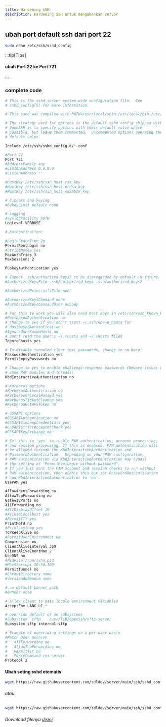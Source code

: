 ```yaml
---
title: Hardening SSH
description: Hardening SSH untuk mengamankan server
---
```


## ubah port default ssh dari port 22

```sh
sudo nano /etc/ssh/sshd_config
```

:::tip[Tips]
#### ubah Port 22 ke Port 721
:::

### complete code

```sh
# This is the sshd server system-wide configuration file.  See
# sshd_config(5) for more information.

# This sshd was compiled with PATH=/usr/local/sbin:/usr/local/bin:/usr/sbin:/usr/bin:/sbin:/bin:/usr/games

# The strategy used for options in the default sshd_config shipped with
# OpenSSH is to specify options with their default value where
# possible, but leave them commented.  Uncommented options override the
# default value.

Include /etc/ssh/sshd_config.d/*.conf

#Port 22
Port 721
#AddressFamily any
#ListenAddress 0.0.0.0
#ListenAddress ::

#HostKey /etc/ssh/ssh_host_rsa_key
#HostKey /etc/ssh/ssh_host_ecdsa_key
#HostKey /etc/ssh/ssh_host_ed25519_key

# Ciphers and keying
#RekeyLimit default none

# Logging
#SyslogFacility AUTH
LogLevel VERBOSE

# Authentication:

#LoginGraceTime 2m
PermitRootLogin no
#StrictModes yes
MaxAuthTries 3
MaxSessions 2

PubkeyAuthentication yes

# Expect .ssh/authorized_keys2 to be disregarded by default in future.
#AuthorizedKeysFile	.ssh/authorized_keys .ssh/authorized_keys2

#AuthorizedPrincipalsFile none

#AuthorizedKeysCommand none
#AuthorizedKeysCommandUser nobody

# For this to work you will also need host keys in /etc/ssh/ssh_known_hosts
#HostbasedAuthentication no
# Change to yes if you don't trust ~/.ssh/known_hosts for
# HostbasedAuthentication
#IgnoreUserKnownHosts no
# Don't read the user's ~/.rhosts and ~/.shosts files
IgnoreRhosts yes

# To disable tunneled clear text passwords, change to no here!
PasswordAuthentication yes
PermitEmptyPasswords no

# Change to yes to enable challenge-response passwords (beware issues with
# some PAM modules and threads)
KbdInteractiveAuthentication no

# Kerberos options
#KerberosAuthentication no
#KerberosOrLocalPasswd yes
#KerberosTicketCleanup yes
#KerberosGetAFSToken no

# GSSAPI options
#GSSAPIAuthentication no
#GSSAPICleanupCredentials yes
#GSSAPIStrictAcceptorCheck yes
#GSSAPIKeyExchange no

# Set this to 'yes' to enable PAM authentication, account processing,
# and session processing. If this is enabled, PAM authentication will
# be allowed through the KbdInteractiveAuthentication and
# PasswordAuthentication.  Depending on your PAM configuration,
# PAM authentication via KbdInteractiveAuthentication may bypass
# the setting of "PermitRootLogin without-password".
# If you just want the PAM account and session checks to run without
# PAM authentication, then enable this but set PasswordAuthentication
# and KbdInteractiveAuthentication to 'no'.
UsePAM yes

AllowAgentForwarding no
AllowTcpForwarding no
GatewayPorts no
X11Forwarding no
#X11DisplayOffset 10
#X11UseLocalhost yes
#PermitTTY yes
PrintMotd no
#PrintLastLog yes
TCPKeepAlive no
#PermitUserEnvironment no
Compression no
ClientAliveInterval 300
ClientAliveCountMax 2
UseDNS no
#PidFile /run/sshd.pid
#MaxStartups 10:30:100
PermitTunnel no
#ChrootDirectory none
#VersionAddendum none

# no default banner path
#Banner none

# Allow client to pass locale environment variables
AcceptEnv LANG LC_*

# override default of no subsystems
#Subsystem	sftp	/usr/lib/openssh/sftp-server
Subsystem sftp internal-sftp

# Example of overriding settings on a per-user basis
#Match User anoncvs
#	X11Forwarding no
#	AllowTcpForwarding no
#	PermitTTY no
#	ForceCommand cvs server
Protocol 2
```

#### Ubah seting sshd otomatis

```sh
wget https://raw.githubusercontent.com/sdldev/server/main/ssh/sshd_config && sudo mv sshd_config  /etc/ssh/sshd_config && sudo chown root:root /etc/ssh/sshd_config && sudo chmod 644 /etc/ssh/sshd_config && sudo systemctl restart ssh && sudo reboot

```

###### atau

```sh
wget https://raw.githubusercontent.com/sdldev/server/main/ssh/sshd_config1 && sudo mv sshd_config1  /etc/ssh/sshd_config && sudo chown root:root /etc/ssh/sshd_config && sudo chmod 644 /etc/ssh/sshd_config && sudo systemctl restart ssh && sudo reboot
```

###### Download filenya [disini](https://raw.githubusercontent.com/sdldev/server/main/ssh/sshd_config)

